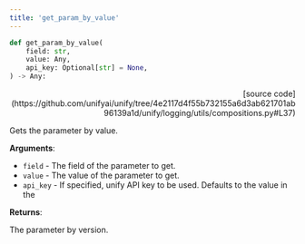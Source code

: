 ```yaml
---
title: 'get_param_by_value'
---
```


```python
def get_param_by_value(
    field: str,
    value: Any,
    api_key: Optional[str] = None,
) -> Any:
```

<p align="right">[source code](https://github.com/unifyai/unify/tree/4e2117d4f55b732155a6d3ab621701ab96139a1d/unify/logging/utils/compositions.py#L37)</p>

Gets the parameter by value.

**Arguments**:

- `field` - The field of the parameter to get.
- `value` - The value of the parameter to get.
- `api_key` - If specified, unify API key to be used. Defaults to the value in the



**Returns**:

The parameter by version.
